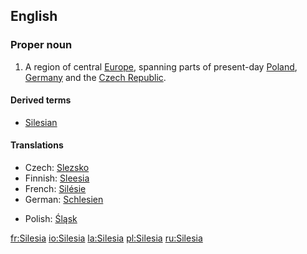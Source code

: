 ==English==

===Proper noun===
{{wikipedia}}
{{en-proper noun}}

# A region of central [[Europe]], spanning parts of present-day [[Poland]], [[Germany]] and the [[Czech Republic]].

====Derived terms====
*[[Silesian]]

====Translations====
{{trans-top|region}}
*Czech: [[Slezsko]] {{n}}
*Finnish: [[Sleesia]]
*French: [[Silésie]] {{f}}
*German: [[Schlesien]]
{{trans-mid}}
*Polish: [[Śląsk]] {{m}}
{{trans-bottom}}

[[fr:Silesia]]
[[io:Silesia]]
[[la:Silesia]]
[[pl:Silesia]]
[[ru:Silesia]]